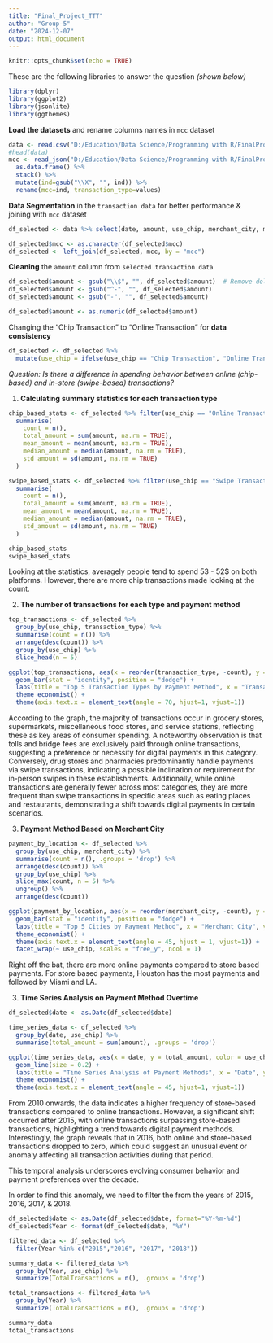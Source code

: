 ```yaml
---
title: "Final_Project_TTT"
author: "Group-5"
date: "2024-12-07"
output: html_document
---
```


```r
knitr::opts_chunk$set(echo = TRUE)
```

These are the following libraries to answer the question *(shown below)*

```r
library(dplyr)
library(ggplot2)
library(jsonlite)
library(ggthemes)
```

**Load the datasets** and rename columns names in `mcc` dataset

```r
data <- read.csv("D:/Education/Data Science/Programming with R/FinalProject/transactions_data.csv")
#head(data)
mcc <- read_json("D:/Education/Data Science/Programming with R/FinalProject/mcc_codes.json") %>% 
  as.data.frame() %>% 
  stack() %>% 
  mutate(ind=gsub("\\X", "", ind)) %>% 
  rename(mcc=ind, transaction_type=values)
```

**Data Segmentation** in the `transaction data` for better performance & joining with `mcc` dataset

```r
df_selected <- data %>% select(date, amount, use_chip, merchant_city, mcc, client_id)

df_selected$mcc <- as.character(df_selected$mcc)
df_selected <- left_join(df_selected, mcc, by = "mcc")
```

**Cleaning** the `amount` column from `selected transaction data`

```r
df_selected$amount <- gsub("\\$", "", df_selected$amount)  # Remove dollar signs
df_selected$amount <- gsub("^-", "", df_selected$amount) 
df_selected$amount <- gsub("-", "", df_selected$amount)

df_selected$amount <- as.numeric(df_selected$amount)
```

Changing the "Chip Transaction" to "Online Transaction" for **data consistency**

```r
df_selected <- df_selected %>% 
  mutate(use_chip = ifelse(use_chip == "Chip Transaction", "Online Transaction", use_chip))
```

*Question: Is there a difference in spending behavior between online (chip-based) and in-store (swipe-based) transactions?*

1.  **Calculating summary statistics for each transaction type**

```r
chip_based_stats <- df_selected %>% filter(use_chip == "Online Transaction") %>%
  summarise(
    count = n(),
    total_amount = sum(amount, na.rm = TRUE),
    mean_amount = mean(amount, na.rm = TRUE),
    median_amount = median(amount, na.rm = TRUE),
    std_amount = sd(amount, na.rm = TRUE)
  )

swipe_based_stats <- df_selected %>% filter(use_chip == "Swipe Transaction") %>%
  summarise(
    count = n(),
    total_amount = sum(amount, na.rm = TRUE),
    mean_amount = mean(amount, na.rm = TRUE),
    median_amount = median(amount, na.rm = TRUE),
    std_amount = sd(amount, na.rm = TRUE)
  )

chip_based_stats
swipe_based_stats
```

Looking at the statistics, averagely people tend to spend 53 - 52\$ on both platforms. However, there are more chip transactions made looking at the count.

2.  **The number of transactions for each type and payment method**

```r
top_transactions <- df_selected %>%
  group_by(use_chip, transaction_type) %>%
  summarise(count = n()) %>%
  arrange(desc(count)) %>%
  group_by(use_chip) %>%
  slice_head(n = 5)

ggplot(top_transactions, aes(x = reorder(transaction_type, -count), y = count, fill = use_chip)) +
  geom_bar(stat = "identity", position = "dodge") +
  labs(title = "Top 5 Transaction Types by Payment Method", x = "Transaction Type", y = "Count", color = "Payment Method") +
  theme_economist() +
  theme(axis.text.x = element_text(angle = 70, hjust=1, vjust=1))
```

According to the graph, the majority of transactions occur in grocery stores, supermarkets, miscellaneous food stores, and service stations, reflecting these as key areas of consumer spending. A noteworthy observation is that tolls and bridge fees are exclusively paid through online transactions, suggesting a preference or necessity for digital payments in this category. Conversely, drug stores and pharmacies predominantly handle payments via swipe transactions, indicating a possible inclination or requirement for in-person swipes in these establishments. Additionally, while online transactions are generally fewer across most categories, they are more frequent than swipe transactions in specific areas such as eating places and restaurants, demonstrating a shift towards digital payments in certain scenarios.

3.  **Payment Method Based on Merchant City**

```r
payment_by_location <- df_selected %>%
  group_by(use_chip, merchant_city) %>%
  summarise(count = n(), .groups = 'drop') %>%
  arrange(desc(count)) %>%
  group_by(use_chip) %>%
  slice_max(count, n = 5) %>%
  ungroup() %>% 
  arrange(desc(count))

ggplot(payment_by_location, aes(x = reorder(merchant_city, -count), y = count, fill = use_chip)) +
  geom_bar(stat = "identity", position = "dodge") +
  labs(title = "Top 5 Cities by Payment Method", x = "Merchant City", y = "Total Transactions", color = "Payment Methods") +
  theme_economist() +
  theme(axis.text.x = element_text(angle = 45, hjust = 1, vjust=1)) +
  facet_wrap(~ use_chip, scales = "free_y", ncol = 1)
```

Right off the bat, there are more online payments compared to store based payments. For store based payments, Houston has the most payments and followed by Miami and LA.

3.  **Time Series Analysis on Payment Method Overtime**

```r
df_selected$date <- as.Date(df_selected$date)

time_series_data <- df_selected %>%
  group_by(date, use_chip) %>%
  summarise(total_amount = sum(amount), .groups = 'drop')

ggplot(time_series_data, aes(x = date, y = total_amount, color = use_chip, group = use_chip)) +
  geom_line(size = 0.2) +
  labs(title = "Time Series Analysis of Payment Methods", x = "Date", y = "Total Amount", color = "Payment Methods") +
  theme_economist() +
  theme(axis.text.x = element_text(angle = 45, hjust=1, vjust=1))
```

From 2010 onwards, the data indicates a higher frequency of store-based transactions compared to online transactions. However, a significant shift occurred after 2015, with online transactions surpassing store-based transactions, highlighting a trend towards digital payment methods. Interestingly, the graph reveals that in 2016, both online and store-based transactions dropped to zero, which could suggest an unusual event or anomaly affecting all transaction activities during that period.

This temporal analysis underscores evolving consumer behavior and payment preferences over the decade.

In order to find this anomaly, we need to filter the from the years of 2015, 2016, 2017, & 2018.

```r
df_selected$date <- as.Date(df_selected$date, format="%Y-%m-%d")
df_selected$Year <- format(df_selected$date, "%Y")

filtered_data <- df_selected %>%
  filter(Year %in% c("2015","2016", "2017", "2018"))

summary_data <- filtered_data %>%
  group_by(Year, use_chip) %>%
  summarize(TotalTransactions = n(), .groups = 'drop')

total_transactions <- filtered_data %>%
  group_by(Year) %>%
  summarize(TotalTransactions = n(), .groups = 'drop')

summary_data
total_transactions
```

